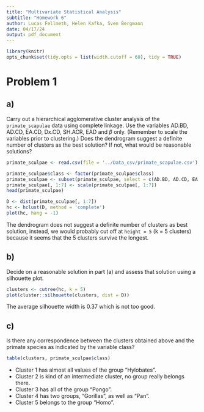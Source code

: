 ```yaml
---
title: "Multivariate Statistical Analysis"
subtitle: "Homework 6"
author: Lucas Fellmeth, Helen Kafka, Sven Bergmann
date: 04/17/24
output: pdf_document
---
```


```r
library(knitr)
opts_chunk$set(tidy.opts = list(width.cutoff = 60), tidy = TRUE)
```
# Problem 1

## a)

Carry out a hierarchical agglomerative cluster analysis of the ``primate_scapulae`` data using complete linkage.
Use the variables AD.BD, AD.CD, EA.CD, Dx.CD, SH.ACR, EAD and $\beta$ only.
(Remember to scale the variables prior to clustering.)
Does the dendrogram suggest a definite number of clusters as the best solution?
If not, what would be reasonable solutions?

```r
primate_sculpae <- read.csv(file = '../Data_csv/primate_scapulae.csv')
```
```r
primate_sculpae$class <- factor(primate_sculpae$class)
primate_sculpae <- subset(primate_sculpae, select = c(AD.BD, AD.CD, EA.CD, Dx.CD, SH.ACR, EAD, beta, class))
primate_sculpae[, 1:7] <- scale(primate_sculpae[, 1:7])
head(primate_sculpae)
```

```r
D <- dist(primate_sculpae[, 1:7])
hc <- hclust(D, method = 'complete')
plot(hc, hang = -1)
```

The dendrogram does not suggest a definite number of clusters as best solution,
instead, we would probably cut off at ``height = 5`` (k = 5 clusters)
because it seems that the 5 clusters survive the longest.

## b)

Decide on a reasonable solution in part (a) and assess that solution using a silhouette plot.

```r
clusters <- cutree(hc, k = 5)
plot(cluster::silhouette(clusters, dist = D))
```

The average silhouette width is 0.37 which is not too good.

## c)

Is there any correspondence between the clusters obtained above
and the primate species as indicated by the variable class?

```r
table(clusters, primate_sculpae$class)
```

- Cluster 1 has almost all values of the group "Hylobates".
- Cluster 2 is kind of an intermediate cluster, no group really belongs there.
- Cluster 3 has all of the group "Pongo".
- Cluster 4 has two groups, "Gorillas", as well as "Pan".
- Cluster 5 belongs to the group "Homo".
